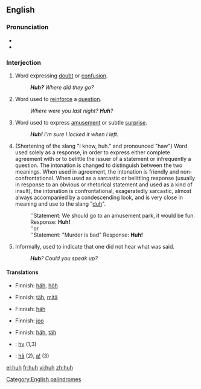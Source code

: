 ==English==

===Pronunciation===
*{{IPA|/hʌ̃/}}
*{{audio|en-us-huh.ogg|Audio (US)}}

===Interjection===
{{en-intj}}

# Word expressing [[doubt]] or [[confusion]].
#:'''''Huh?''' Where did they go?''
# Word used to [[reinforce]] a [[question]].
#:''Where were you last night?  '''Huh'''?''
# Word used to express [[amusement]] or subtle [[surprise]].
#: '''''Huh!'''  I'm sure I locked it when I left.''
# <!--is this regional?--> (Shortening of the slang "I know, huh." and pronounced "haw") Word used solely as a response, in order to express either complete agreement with or to belittle the issuer of a statement or infrequently a question. The intonation is changed to distinguish between the two meanings. When used in agreement, the intonation is friendly and non-confrontational. When used as a sarcastic or belittling response (usually in response to an obvious or rhetorical statement and used as a kind of insult), the intonation is confrontational, exageratedly sarcastic, almost always accompanied by a condescending look, and is very close in meaning and use to the slang "[[duh]]".
#:''Statement: We should go to an amusement park, it would be fun. Response: '''Huh!'''
#:''or
#:''Statement: "Murder is bad" Response: '''Huh!'''
# Informally, used to indicate that one did not hear what was said.
#:'''''Huh'''?  Could you speak up?''

====Translations====
{{trans-top|expressing dobt or confusion}}
* Finnish: [[häh]], [[höh]]
{{trans-mid}}
{{trans-bottom}}

{{trans-top|to reinforce a question}}
* Finnish: [[täh]], [[mitä]]
{{trans-mid}}
{{trans-bottom}}

{{trans-top|to express amusement or subtle surpries}}
* Finnish: [[häh]]
{{trans-mid}}
{{trans-bottom}}

{{trans-top|"I know, huh"}}
* Finnish: [[joo]]
{{trans-mid}}
{{trans-bottom}}

{{trans-top|to indicate that one didn't hear}}
* Finnish: [[häh]], [[täh]]
{{trans-mid}}
{{trans-bottom}}

{{ttbc-top}}
*{{ttbc|Cherokee}}: [[hv]] (1,3)
*{{ttbc|Vietnamese}}: [[hả]] (2), [[a|a!]] (3)
{{trans-bottom}}

[[Category:English palindromes]]

[[el:huh]]
[[fr:huh]]
[[vi:huh]]
[[zh:huh]]